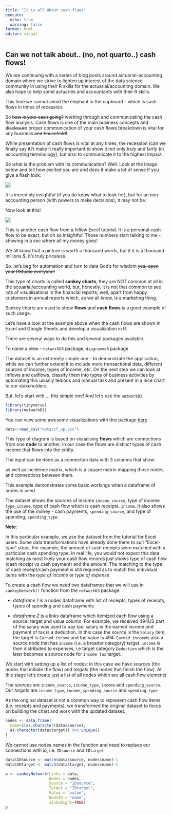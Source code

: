 ```yaml
---
title: "It is all about cash flows"
execute: 
  echo: true
  warning: false
format: html
editor: visual
---
```


## Can we not talk about.. (no, not quarto..) cash flows!

We are continuing with a series of blog posts around actuarial-accounting domain where we strive to lighten up interest of the data science community in using their R skills for the actuarial/accounitng domain. We also hope to help some actuaries and accountants with their R skills.

This time we cannot avoid the elephant in the cupboard - which is cash flows in times of recession.

So ~~how is your cash going?~~ working through and communicating the cash flow analysis. Cash flows is one of the main business concepts and ~~disclosure~~ proper communication of your cash flows breakdown is vital for any business ~~and household!~~.

While presentation of cash flows is vital at any times, the recession (can we finally say it?) make it really important to show it not only truly and fairly (in accounting terminology), but also to communicate it to the highest impact.

So what is the problem with its communication? Well. Look at the image below and tell how excited you are and does it make a lot of sense if you give a flash look:

![](img/cashflows.png)

It is incredibly insightful (if you do know what to look for), but for an non-accounting person (with powers to make decisions), it may not be.

Now look at this!

![](https://ppcexpo.com/blog/wp-content/uploads/2022/05/cash-flow-chart-16.jpg)

This is another cash flow from a fellow Excel tutorial. It is a personal cash flow to be exact, but oh so insightful! Those numbers start talking to me - showing in a sec where all my money goes!

We all know that a picture is worth a thousand words, but if it is a thousand millions \$, it's truly priceless.

So. let's beg for automation and turn to data God's for wisdom ~~yes, open your RStudio everyone!~~

This type of charts is called **sankey charts**, they are NOT common at all in the actuarial/accounting world, but, honestly, it is not that common to see lots of visualisations in the financial reports, well, apart from happy customers in annual reports which, as we all know, is a marketing thing.

Sankey charts are used to show **flows** and **cash flows** is a good example of such usage.

Let's have a look at the example above when the cash flows are shown in Excel and Google Sheets and develop a visualization in R.

There are several ways to do this and several packages available.

To name a view - `networkD3` package, `diagrammeR` package

The dataset is an extremely simple one - to demonstrate the application, while we can further extend it to include more transactional data, different sources of income, types of income, etc. On the next step we can look at inflows and outflows, classify them into types of business activities by automating this usually tedious and manual task and present in a nice chart to our stakeholders.

But. let's start with ... this simple one! And let's use the [`networkD3`](https://cran.r-project.org/web/packages/networkD3)

```r
library(tidyverse)
library(networkD3)
```

You can view some awesome visualizations with this package [here](https://r-graph-gallery.com/sankey-diagram.html)

```r
data<-read_csv("data/cf_up.csv")
```

This type of diagram is based on visualising **flows** which are connections from one **node** to another. In our case the flows are distinct types of cash income that flows into the entity.

The input can be done as a connection data with 3 columns that show:

as well as incidence matrix, which is a square matrix mapping those nodes and connections between them.

This example demonstrates some basic workings when a dataframe of nodes is used 

The dataset shows the sources of income `income_source`, type of income `type_income`, type of cash flow  which is cash receipts, `income`. It also shows the use of the money - cash payments, `spending_source`, and type of spending, `spending_type`. 

**Note**: 

In this particular example, we use the dataset from the tutorial for Excel users. Some data transformations have already done there to suit "Excel-type" steps. For example, the amount of cash receipts were matched with a particular cash spending type. In real life, you would not expect this data matching as most likely your cash flow records just shows type of cash flow (cash receipt vs cash payment) and the amount. The matching to the type of cash receipt/cash payment is still required as to match this individual items with the *type of income* or *type of expense* 

To create a cash flow we need two dataframes that we will use in `sankeyNetwork()` function from the ` networkD3` package:

- *dataframe 1* is a nodes dataframe with list of receipts, types of receipts, types of spending and cash payments

- *dataframe 2* is a links dataframe which itemized each flow using a source, target and value column. For example, we received 494US part of the salary was used to pay tax: salary is the earned income and payment of tax is a deduction. In this case the source is the `Salary` item, the target is `Earned income`  and the value is 494. `Earned income`is also a source node that has `Income` (i.e. a broader category) target. `Income` is then distributed to expenses, i.e target category `Deduction` which is the later becomes a source node for `Income tax` target.

We start with setting up a list of nodes: in this case we have *sources* (the nodes that initiate the flow) and *targets* (the nodes that finish the flow). At this stage let's create just a list of all nodes which are all cash flow elements

The *sources* are `income_source`, `income_type`, `income` and `spending_source`. Our *targets* are `income_type`, `income`, `spending_source` and `spending_type`

As the original dataset is not a common way to represent cash flow items (i.e. receipts and payments), we transformed the original dataset to focus on building the chart and work with the updated dataset.

```r
nodes <- data.frame(
  name=c(as.character(data$source), 
  as.character(data$target)) %>% unique()
)
```

We cannot use nodes names in the function and need to replace our connections with id, i.e. `IDsource` and `IDtarget`

```r

data$IDsource <- match(data$source, nodes$name)-1 
data$IDtarget <- match(data$target, nodes$name)-1
```


```r
p <- sankeyNetwork(Links = data, 
                   Nodes = nodes,
                   Source = "IDsource", 
                   Target = "IDtarget",
                   Value = "value", 
                   NodeID = "name",
                   sinksRight=TRUE)
p


```



